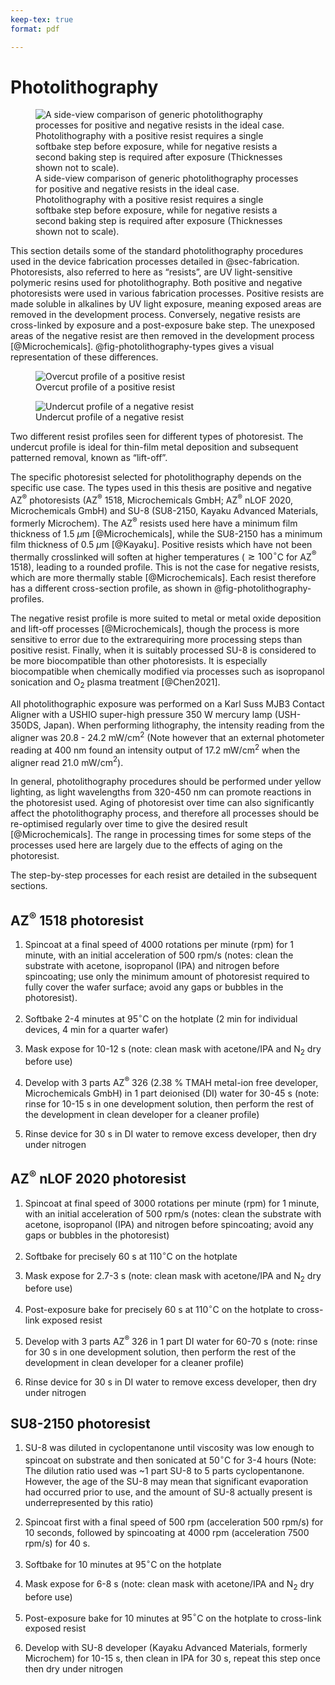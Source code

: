 ```yaml
---
keep-tex: true
format: pdf

---
```


# Photolithography {#sec-photolithography}

![A side-view comparison of generic photolithography processes for positive and negative resists in the ideal case. Photolithography with a positive resist requires a single softbake step before exposure, while for negative resists a second baking step is required after exposure (Thicknesses shown not to scale).](figures/app1/positive-negative-photolithography.png){#fig-photolithography-types}

This section details some of the standard photolithography procedures used in the device fabrication processes detailed in @sec-fabrication. Photoresists, also referred to here as "resists", are UV light-sensitive polymeric resins used for photolithography. Both positive and negative photoresists were used in various fabrication processes. Positive resists are made soluble in alkalines by UV light exposure, meaning exposed areas are removed in the development process. Conversely, negative resists are cross-linked by exposure and a post-exposure bake step. The unexposed areas of the negative resist are then removed in the development process [@Microchemicals]. @fig-photolithography-types gives a visual representation of these differences. 

::: {#fig-photolithography-profiles layout="[[47.5,-5,47.5]]"}

![Overcut profile of a positive resist](figures/app1/overcut-profile.png){#fig-overcut-profile}

![Undercut profile of a negative resist](figures/app1/undercut-profile.png){#fig-undercut-profile}

Two different resist profiles seen for different types of photoresist. The undercut profile is ideal for thin-film metal deposition and subsequent patterned removal, known as "lift-off". 
:::

The specific photoresist selected for photolithography depends on the specific use case. The types used in this thesis are positive and negative AZ$^\circledR$ photoresists (AZ$^\circledR$ 1518, Microchemicals GmbH; AZ$^\circledR$ nLOF 2020, Microchemicals GmbH) and SU-8 (SU8-2150, Kayaku Advanced Materials, formerly Microchem). The AZ$^\circledR$ resists used here have a minimum film thickness of $1.5\textrm{ } \mu \textrm{m}$ [@Microchemicals], while the SU8-2150 has a minimum film thickness of $0.5\textrm{ } \mu \textrm{m}$ [@Kayaku]. Positive resists which have not been thermally crosslinked will soften at higher temperatures ($\gtrsim 100^\circ$C for AZ$^\circledR$ 1518), leading to a rounded profile. This is not the case for negative resists, which are more thermally stable [@Microchemicals]. Each resist therefore has a different cross-section profile, as shown in @fig-photolithography-profiles. 

The negative resist profile is more suited to metal or metal oxide deposition and lift-off processes [@Microchemicals], though the process is more sensitive to error due to the extrarequiring more processing steps than positive resist. Finally, when it is suitably processed SU-8 is considered to be more biocompatible than other photoresists. It is especially biocompatible when chemically modified via processes such as isopropanol sonication and O$_2$ plasma treatment [@Chen2021].

All photolithographic exposure was performed on a Karl Suss MJB3 Contact Aligner with a USHIO super-high pressure 350 W mercury lamp (USH-350DS, Japan). When performing lithography, the intensity reading from the aligner was 20.8 - 24.2 mW/cm$^2$ (Note however that an external photometer reading at 400 nm found an intensity output of 17.2 mW/cm$^2$ when the aligner read 21.0 mW/cm$^2$). 

In general, photolithography procedures should be performed under yellow lighting, as light wavelengths from 320-450 nm can promote reactions in the photoresist used. Aging of photoresist over time can also significantly affect the photolithography process, and therefore all processes should be re-optimised regularly over time to give the desired result [@Microchemicals]. The range in processing times for some steps of the processes used here are largely due to the effects of aging on the photoresist. 

 The step-by-step processes for each resist are detailed in the subsequent sections.

## AZ$^\circledR$ 1518 photoresist

1. Spincoat at a final speed of 4000 rotations per minute (rpm) for 1 minute, with an initial acceleration of 500 rpm/s (notes: clean the substrate with acetone, isopropanol (IPA) and nitrogen before spincoating; use only the minimum amount of photoresist required to fully cover the wafer surface; avoid any gaps or bubbles in the photoresist).

2. Softbake 2-4 minutes at $95^\circ$C on the hotplate (2 min for individual devices, 4 min for a quarter wafer)

3. Mask expose for 10-12 s (note: clean mask with acetone/IPA and N$_2$ dry before use)

4. Develop with 3 parts AZ$^\circledR$ 326 (2.38 % TMAH metal-ion free developer, Microchemicals GmbH) in 1 part deionised (DI) water for 30-45 s (note: rinse for 10-15 s in one development solution, then perform the rest of the development in clean developer for a cleaner profile)

5. Rinse device for 30 s in DI water to remove excess developer, then dry under nitrogen

## AZ$^\circledR$ nLOF 2020 photoresist

1. Spincoat at final speed of 3000 rotations per minute (rpm) for 1 minute, with an initial acceleration of 500 rpm/s (notes: clean the substrate with acetone, isopropanol (IPA) and nitrogen before spincoating; avoid any gaps or bubbles in the photoresist)

2. Softbake for precisely 60 s at $110^\circ$C on the hotplate

3. Mask expose for 2.7-3 s (note: clean mask with acetone/IPA and N$_2$ dry before use)

4. Post-exposure bake for precisely 60 s at $110^\circ$C on the hotplate to cross-link exposed resist

5. Develop with 3 parts AZ$^\circledR$ 326 in 1 part DI water for 60-70 s (note: rinse for 30 s in one development solution, then perform the rest of the development in clean developer for a cleaner profile)

6. Rinse device for 30 s in DI water to remove excess developer, then dry under nitrogen

## SU8-2150 photoresist

1. SU-8 was diluted in cyclopentanone until viscosity was low enough to spincoat on substrate and then sonicated at $50^\circ$C for 3-4 hours (Note: The dilution ratio used was ~1 part SU-8 to 5 parts cyclopentanone. However, the age of the SU-8 may mean that significant evaporation had occurred prior to use, and the amount of SU-8 actually present is underrepresented by this ratio)

2. Spincoat first with a final speed of 500 rpm (acceleration 500 rpm/s) for 10 seconds, followed by spincoating at 4000 rpm (acceleration 7500 rpm/s) for 40 s.

3. Softbake for 10 minutes at $95^\circ$C on the hotplate
    
3. Mask expose for 6-8 s (note: clean mask with acetone/IPA and N$_2$ dry before use)

4. Post-exposure bake for 10 minutes at $95^\circ$C on the hotplate to cross-link exposed resist

5. Develop with SU-8 developer (Kayaku Advanced Materials, formerly Microchem) for 10-15 s, then clean in IPA for 30 s, repeat this step once then dry under nitrogen